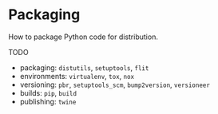# Packaging

How to package Python code for distribution.

TODO

- packaging: `distutils`, `setuptools`, `flit`
- environments: `virtualenv`, `tox`, `nox`
- versioning: `pbr`, `setuptools_scm`, `bump2version`, `versioneer`
- builds: `pip`, `build`
- publishing: `twine`
